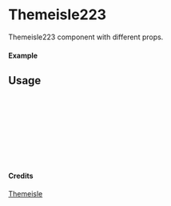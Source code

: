 
<Meta of={Themeisle223} title="Themeisle/Themeisle223" />

# Themeisle223

Themeisle223 component with different props.

#### Example

<Canvas of={Themeisle223.Primary} />

## Usage

```ts
import { Themeisle223 } from "yadl-ui";

const Example = () => {
  return (
      <Themeisle223 />
  );
};

export default Example;
```

#### Credits
[Themeisle](https://themeisle.com/illustrations)
